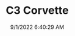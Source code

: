 ---
width: 4000
height: 6000
title: C3 Corvette
description: 1983 Chevrolet Corvette seats in Dripping Springs, TX.
date: 9/1/2022 6:40:29 AM
cameraMake: Sony
cameraModel: ILCE-7M3
lens: 50mm F1.4 DG HSM | Art 018
settingsfStop: f/1.4
settingsISO: ISO 100
settingsShutter: 1/800
settingsFocalLength: 50 mm
---